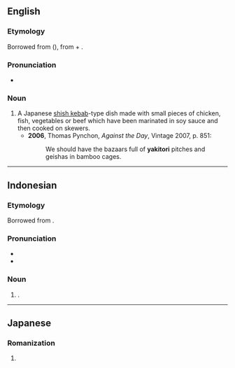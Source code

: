 ==English==

===Etymology===
Borrowed from {{bor|en|ja|焼き鳥}} ({{m|ja|やきとり}}), from {{m|ja|焼き|tr=yaki|t=grilled, toasted}} + {{m|ja|鳥|tr=tori|t=bird}}.

===Pronunciation===
* {{IPA|/jækɪˈtɔəɹi/|lang=en}}

===Noun===
{{en-noun|~|yakitori|yakitoris}}

# A Japanese [[shish kebab]]-type dish made with small pieces of chicken, fish, vegetables or beef which have been marinated in soy sauce and then cooked on skewers.
#* '''2006''', Thomas Pynchon, ''Against the Day'', Vintage 2007, p. 851:
#*: We should have the bazaars full of '''yakitori''' pitches and geishas in bamboo cages.

----

==Indonesian==

<!--===Alternative forms===
* {{l|id|romusha}} 
-->
===Etymology===
Borrowed from {{bor|id|ja|焼き鳥|tr=[[やきとり]], yakitori|}}.

===Pronunciation===
* {{IPA|/ja.ki.to.ri/|lang=id}}
* {{hyphenation|ya|ki|to|ri|lang=id}}

===Noun===
{{id-noun|}}
# {{lang|en|yakitori}}.
<!--#* Setibanya di lapangan terbang Kemayoran, kami disambut subuco.
#** When [we] arrived at Kemayoran airfield, we welcomed by Japanese officer.-->

<!--
====Usage notes====
====Synonyms====
====Antonyms====
====Hypernyms====
====Hyponyms====
====Meronyms====
====Holonyms====
====Troponyms====
====Coordinate terms====
====Derived terms====
====Related terms====
* {{l|id|sinse}}
--><!--
====Translations====
===References===
===Further reading===
-->
----


==Japanese==

===Romanization===
{{ja-romaji}}

# {{ja-romanization of|やきとり}}
